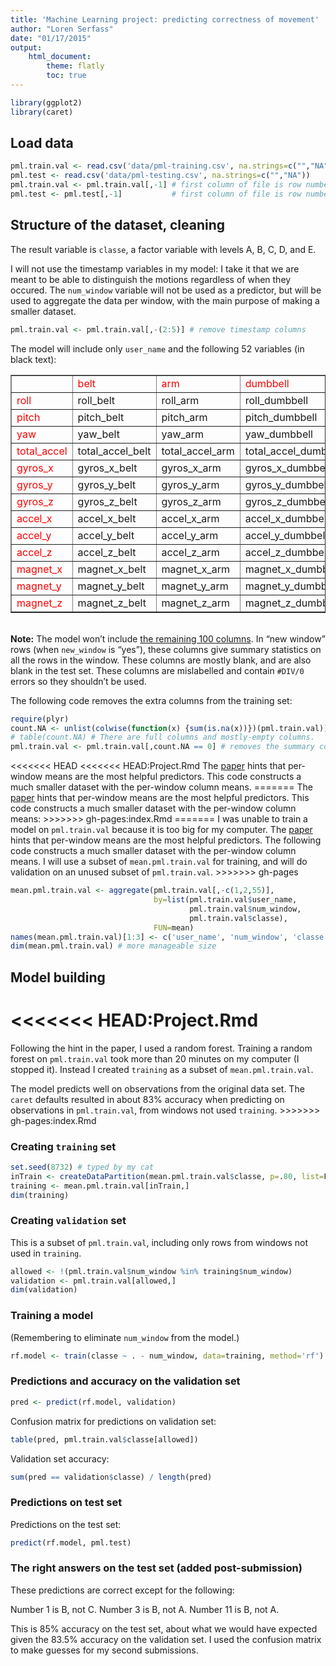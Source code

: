 ```yaml
---
title: 'Machine Learning project: predicting correctness of movement'
author: "Loren Serfass"
date: "01/17/2015"
output:
    html_document:
        theme: flatly
        toc: true
---
```


```r
library(ggplot2)
library(caret)
```

## Load data

```r
pml.train.val <- read.csv('data/pml-training.csv', na.strings=c("","NA") )  # training and validation
pml.test <- read.csv('data/pml-testing.csv', na.strings=c("","NA"))         # 20 test observations
pml.train.val <- pml.train.val[,-1] # first column of file is row numbers
pml.test <- pml.test[,-1]           # first column of file is row numbers
```

## Structure of the dataset, cleaning

The result variable is `classe`, a factor variable with levels A, B, C, D, and E.

I will not use the timestamp variables in my model: I take it that we are
meant to be able to distinguish the motions regardless of when they occured.
The `num_window` variable will not be used as a predictor, but will be used
to aggregate the data per window, with the main purpose of making a smaller
dataset.

```r
pml.train.val <- pml.train.val[,-(2:5)] # remove timestamp columns
```

The model will include only `user_name` and the following 52 variables (in black text):

<table border=1>
<tr><td><font color='red'></font></td><td><font color='red'>belt</font></td><td><font color='red'>arm</font></td><td><font color='red'>dumbbell</font></td><td><font color='red'>forearm</font></td></tr>
<tr><td><font color='red'>roll</font></td><td>roll_belt</td><td>roll_arm</td><td>roll_dumbbell</td><td>roll_forearm</td></tr>
<tr><td><font color='red'>pitch</font></td><td>pitch_belt</td><td>pitch_arm</td><td>pitch_dumbbell</td><td>pitch_forearm</td></tr>
<tr><td><font color='red'>yaw</font></td><td>yaw_belt</td><td>yaw_arm</td><td>yaw_dumbbell</td><td>yaw_forearm</td></tr>
<tr><td><font color='red'>total_accel</font></td><td>total_accel_belt</td><td>total_accel_arm</td><td>total_accel_dumbbell</td><td>total_accel_forearm</td></tr>
<tr><td><font color='red'>gyros_x</font></td><td>gyros_x_belt</td><td>gyros_x_arm</td><td>gyros_x_dumbbell</td><td>gyros_x_forearm</td></tr>
<tr><td><font color='red'>gyros_y</font></td><td>gyros_y_belt</td><td>gyros_y_arm</td><td>gyros_y_dumbbell</td><td>gyros_y_forearm</td></tr>
<tr><td><font color='red'>gyros_z</font></td><td>gyros_z_belt</td><td>gyros_z_arm</td><td>gyros_z_dumbbell</td><td>gyros_z_forearm</td></tr>
<tr><td><font color='red'>accel_x</font></td><td>accel_x_belt</td><td>accel_x_arm</td><td>accel_x_dumbbell</td><td>accel_x_forearm</td></tr>
<tr><td><font color='red'>accel_y</font></td><td>accel_y_belt</td><td>accel_y_arm</td><td>accel_y_dumbbell</td><td>accel_y_forearm</td></tr>
<tr><td><font color='red'>accel_z</font></td><td>accel_z_belt</td><td>accel_z_arm</td><td>accel_z_dumbbell</td><td>accel_z_forearm</td></tr>
<tr><td><font color='red'>magnet_x</font></td><td>magnet_x_belt</td><td>magnet_x_arm</td><td>magnet_x_dumbbell</td><td>magnet_x_forearm</td></tr>
<tr><td><font color='red'>magnet_y</font></td><td>magnet_y_belt</td><td>magnet_y_arm</td><td>magnet_y_dumbbell</td><td>magnet_y_forearm</td></tr>
<tr><td><font color='red'>magnet_z</font></td><td>magnet_z_belt</td><td>magnet_z_arm</td><td>magnet_z_dumbbell</td><td>magnet_z_forearm</td></tr>
</table>

<br/>
**Note:** The model won't include [the remaining 100 columns](UnusedVariables.html).
In "new window" rows (when `new_window` is "yes"), these columns give summary
statistics on all the rows in the window. These columns are mostly blank, and are
also blank in the test set. These columns are mislabelled and contain `#DIV/0` errors
so they shouldn't be used.

The following code removes the extra columns from the training set:

```r
require(plyr)
count.NA <- unlist(colwise(function(x) {sum(is.na(x))})(pml.train.val)) # count NAs in each column
# table(count.NA) # There are full columns and mostly-empty columns.
pml.train.val <- pml.train.val[,count.NA == 0] # removes the summary columns
```

<<<<<<< HEAD
<<<<<<< HEAD:Project.Rmd
The [paper](http://groupware.les.inf.puc-rio.br/public/papers/2013.Velloso.QAR-WLE.pdf) hints that per-window means are the most
helpful predictors. This code constructs a much smaller dataset with
the per-window column means.
=======
The [paper](http://groupware.les.inf.puc-rio.br/public/papers/2013.Velloso.QAR-WLE.pdf) 
hints that per-window means are the most
helpful predictors.  This code constructs a much smaller dataset with
the per-window column means:
>>>>>>> gh-pages:index.Rmd
=======
I was unable to train a model on `pml.train.val` because it is too big
for my computer.
The [paper](http://groupware.les.inf.puc-rio.br/public/papers/2013.Velloso.QAR-WLE.pdf) 
hints that per-window means are the most
helpful predictors.  The following code constructs a much smaller dataset with
the per-window column means. I will use a subset of `mean.pml.train.val` for training,
and will do validation on an unused subset of `pml.train.val`.
>>>>>>> gh-pages

```r
mean.pml.train.val <- aggregate(pml.train.val[,-c(1,2,55)],
                                by=list(pml.train.val$user_name,
                                        pml.train.val$num_window,
                                        pml.train.val$classe),
                                FUN=mean)
names(mean.pml.train.val)[1:3] <- c('user_name', 'num_window', 'classe')
dim(mean.pml.train.val) # more manageable size
```

## Model building
<<<<<<< HEAD:Project.Rmd
=======

Following the hint in the paper, I used a random forest. Training a random
forest on `pml.train.val` took more than 20 minutes on my computer (I stopped
it).  Instead I created `training` as a subset of `mean.pml.train.val`.

The model predicts well on observations from the original data set.
The `caret` defaults resulted in about 83% accuracy when predicting on
observations in `pml.train.val`, from windows not used `training`.
>>>>>>> gh-pages:index.Rmd

### Creating `training` set

```r
set.seed(8732) # typed by my cat
inTrain <- createDataPartition(mean.pml.train.val$classe, p=.80, list=F)
training <- mean.pml.train.val[inTrain,]
dim(training)
```

### Creating `validation` set

This is a subset of `pml.train.val`, including only rows
from windows not used in `training`.

```r
allowed <- !(pml.train.val$num_window %in% training$num_window)
validation <- pml.train.val[allowed,]
dim(validation)
```

### Training a model

(Remembering to eliminate `num_window` from the model.)

```r
rf.model <- train(classe ~ . - num_window, data=training, method='rf')
```

### Predictions and accuracy on the validation set

```r
pred <- predict(rf.model, validation)
```

Confusion matrix for predictions on validation set:

```r
table(pred, pml.train.val$classe[allowed])
```

Validation set accuracy:

```r
sum(pred == validation$classe) / length(pred)
```

### Predictions on test set

Predictions on the test set:

```r
predict(rf.model, pml.test)
```

### The right answers on the test set (added post-submission)

These predictions are correct except for the following:

Number 1 is B, not C.
Number 3 is B, not A.
Number 11 is B, not A.

This is 85% accuracy on the test set, about what we would
have expected given the 83.5% accuracy on the validation set.
I used the confusion matrix to make guesses for my second submissions.
